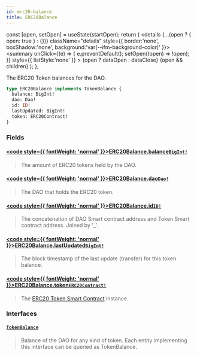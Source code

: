 ```yaml
---
id: erc20-balance
title: ERC20Balance
---
```









  const [open, setOpen] = useState(startOpen);
  return (
    <details {...(open ? { open: true } : {})} className="details" style={{ border:'none', boxShadow:'none', background:'var(--ifm-background-color)' }}>
      <summary
        onClick={(e) => {
          e.preventDefault();
          setOpen((open) => !open);
        }}
        style={{ listStyle:'none' }}
      >
      {open ? dataOpen : dataClose}
      </summary>
      {open && children}
    </details>
  );
};








The ERC20 Token balances for the DAO.


```graphql
type ERC20Balance implements TokenBalance {
  balance: BigInt!
  dao: Dao!
  id: ID!
  lastUpdated: BigInt!
  token: ERC20Contract!
}
```




### Fields

#### [<code style={{ fontWeight: 'normal' }}>ERC20Balance.<b>balance</b></code>](#)<Bullet />[`BigInt!`](/docs/next/subgraph/reference-guide/scalars/big-int) <Badge class="badge badge--secondary" text="non-null"/> <Badge class="badge badge--secondary" text="scalar"/> 
> 
> 
>  The amount of ERC20 tokens held by the DAO. 
> 

#### [<code style={{ fontWeight: 'normal' }}>ERC20Balance.<b>dao</b></code>](#)<Bullet />[`Dao!`](/docs/next/subgraph/reference-guide/objects/dao) <Badge class="badge badge--secondary" text="non-null"/> <Badge class="badge badge--secondary" text="object"/> 
> 
> 
>  The DAO that holds the ERC20 token. 
> 

#### [<code style={{ fontWeight: 'normal' }}>ERC20Balance.<b>id</b></code>](#)<Bullet />[`ID!`](/docs/next/subgraph/reference-guide/scalars/id) <Badge class="badge badge--secondary" text="non-null"/> <Badge class="badge badge--secondary" text="scalar"/> 
> 
> 
>  The concatenation of DAO Smart contract address and Token Smart contract address. Joined by '_'. 
> 

#### [<code style={{ fontWeight: 'normal' }}>ERC20Balance.<b>lastUpdated</b></code>](#)<Bullet />[`BigInt!`](/docs/next/subgraph/reference-guide/scalars/big-int) <Badge class="badge badge--secondary" text="non-null"/> <Badge class="badge badge--secondary" text="scalar"/> 
> 
> 
>  The block timestamp of the last update (transfer) for this token balance. 
> 

#### [<code style={{ fontWeight: 'normal' }}>ERC20Balance.<b>token</b></code>](#)<Bullet />[`ERC20Contract!`](/docs/next/subgraph/reference-guide/objects/erc20-contract) <Badge class="badge badge--secondary" text="non-null"/> <Badge class="badge badge--secondary" text="object"/> 
> 
> 
>  The [ERC20 Token Smart Contract](https://eips.ethereum.org/EIPS/eip-20) instance. 
> 

### Interfaces

#### [`TokenBalance`](/docs/next/subgraph/reference-guide/interfaces/token-balance) <Badge class="badge badge--secondary" text="interface"/> 
> 
> 
> Balance of the DAO for any kind of token. Each entity implementing this interface can be queried as TokenBalance.
> 





